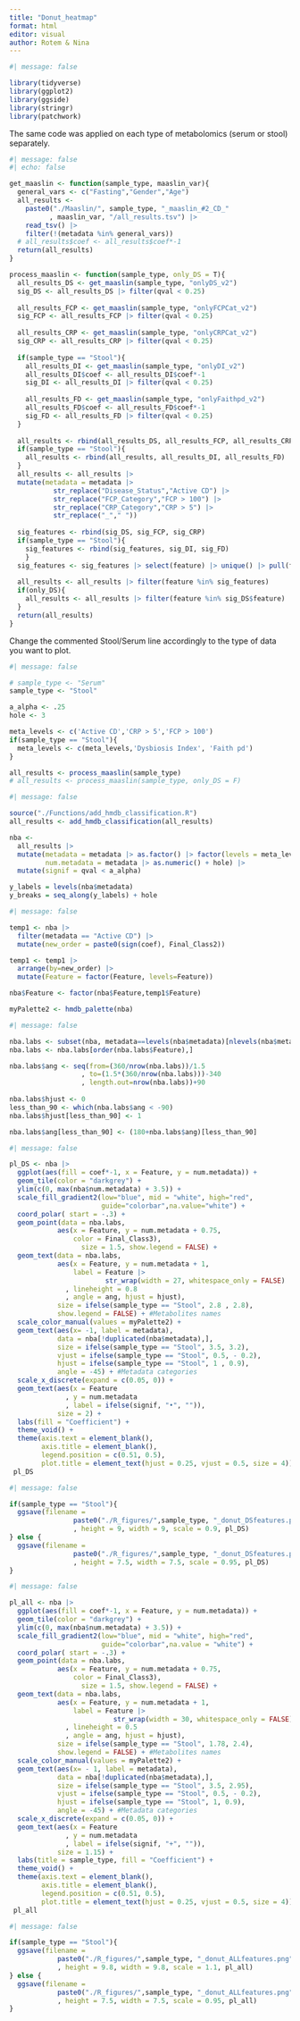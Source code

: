 ```yaml
---
title: "Donut_heatmap"
format: html
editor: visual
author: Rotem & Nina
---
```


```r
#| message: false

library(tidyverse)
library(ggplot2)
library(ggside)
library(stringr)
library(patchwork)
```

The same code was applied on each type of metabolomics (serum or stool) separately.

```r
#| message: false
#| echo: false

get_maaslin <- function(sample_type, maaslin_var){
  general_vars <- c("Fasting","Gender","Age")
  all_results <- 
    paste0("./Maaslin/", sample_type, "_maaslin_#2_CD_"
          , maaslin_var, "/all_results.tsv") |> 
    read_tsv() |> 
    filter(!(metadata %in% general_vars))
  # all_results$coef <- all_results$coef*-1
  return(all_results)
}

process_maaslin <- function(sample_type, only_DS = T){
  all_results_DS <- get_maaslin(sample_type, "onlyDS_v2")
  sig_DS <- all_results_DS |> filter(qval < 0.25)
  
  all_results_FCP <- get_maaslin(sample_type, "onlyFCPCat_v2")
  sig_FCP <- all_results_FCP |> filter(qval < 0.25)
  
  all_results_CRP <- get_maaslin(sample_type, "onlyCRPCat_v2")
  sig_CRP <- all_results_CRP |> filter(qval < 0.25)
  
  if(sample_type == "Stool"){
    all_results_DI <- get_maaslin(sample_type, "onlyDI_v2")
    all_results_DI$coef <- all_results_DI$coef*-1
    sig_DI <- all_results_DI |> filter(qval < 0.25)
    
    all_results_FD <- get_maaslin(sample_type, "onlyFaithpd_v2")
    all_results_FD$coef <- all_results_FD$coef*-1
    sig_FD <- all_results_FD |> filter(qval < 0.25)
  }
  
  all_results <- rbind(all_results_DS, all_results_FCP, all_results_CRP)
  if(sample_type == "Stool"){
    all_results <- rbind(all_results, all_results_DI, all_results_FD)
  }
  all_results <- all_results |> 
  mutate(metadata = metadata |> 
           str_replace("Disease_Status","Active CD") |> 
           str_replace("FCP_Category","FCP > 100") |> 
           str_replace("CRP_Category","CRP > 5") |> 
           str_replace("_"," "))
  
  sig_features <- rbind(sig_DS, sig_FCP, sig_CRP) 
  if(sample_type == "Stool"){
    sig_features <- rbind(sig_features, sig_DI, sig_FD)
    }
  sig_features <- sig_features |> select(feature) |> unique() |> pull(feature)
  
  all_results <- all_results |> filter(feature %in% sig_features)
  if(only_DS){
    all_results <- all_results |> filter(feature %in% sig_DS$feature)
  }
  return(all_results)
}
```

Change the commented Stool/Serum line accordingly to the type of data you want to plot.
```r
#| message: false

# sample_type <- "Serum"
sample_type <- "Stool"

a_alpha <- .25
hole <- 3

meta_levels <- c('Active CD','CRP > 5','FCP > 100')
if(sample_type == "Stool"){
  meta_levels <- c(meta_levels,'Dysbiosis Index', 'Faith pd')
}

all_results <- process_maaslin(sample_type)
# all_results <- process_maaslin(sample_type, only_DS = F)
```

```r
#| message: false

source("./Functions/add_hmdb_classification.R")
all_results <- add_hmdb_classification(all_results)

nba <- 
  all_results |> 
  mutate(metadata = metadata |> as.factor() |> factor(levels = meta_levels), 
         num.metadata = metadata |> as.numeric() + hole) |>
  mutate(signif = qval < a_alpha)

y_labels = levels(nba$metadata)
y_breaks = seq_along(y_labels) + hole

```

```r
#| message: false

temp1 <- nba |> 
  filter(metadata == "Active CD") |> 
  mutate(new_order = paste0(sign(coef), Final_Class2))

temp1 <- temp1 |> 
  arrange(by=new_order) |> 
  mutate(Feature = factor(Feature, levels=Feature))

nba$Feature <- factor(nba$Feature,temp1$Feature)

myPalette2 <- hmdb_palette(nba)
```

```r
#| message: false

nba.labs <- subset(nba, metadata==levels(nba$metadata)[nlevels(nba$metadata)])
nba.labs <- nba.labs[order(nba.labs$Feature),]

nba.labs$ang <- seq(from=(360/nrow(nba.labs))/1.5
                  , to=(1.5*(360/nrow(nba.labs)))-340
                  , length.out=nrow(nba.labs))+90
            
nba.labs$hjust <- 0
less_than_90 <- which(nba.labs$ang < -90)
nba.labs$hjust[less_than_90] <- 1

nba.labs$ang[less_than_90] <- (180+nba.labs$ang)[less_than_90]
```

```r
#| message: false

pl_DS <- nba |> 
  ggplot(aes(fill = coef*-1, x = Feature, y = num.metadata)) + 
  geom_tile(color = "darkgrey") +
  ylim(c(0, max(nba$num.metadata) + 3.5)) +
  scale_fill_gradient2(low="blue", mid = "white", high="red", 
                       guide="colorbar",na.value="white") + 
  coord_polar( start = -.3) +
  geom_point(data = nba.labs, 
            aes(x = Feature, y = num.metadata + 0.75, 
                color = Final_Class3), 
                  size = 1.5, show.legend = FALSE) +
  geom_text(data = nba.labs, 
            aes(x = Feature, y = num.metadata + 1, 
                label = Feature |> 
                        str_wrap(width = 27, whitespace_only = FALSE)
              , lineheight = 0.8  
              , angle = ang, hjust = hjust),
            size = ifelse(sample_type == "Stool", 2.8 , 2.8), 
            show.legend = FALSE) + #Metabolites names
  scale_color_manual(values = myPalette2) +
  geom_text(aes(x= -1, label = metadata), 
            data = nba[!duplicated(nba$metadata),], 
            size = ifelse(sample_type == "Stool", 3.5, 3.2), 
            vjust = ifelse(sample_type == "Stool", 0.5, - 0.2), 
            hjust = ifelse(sample_type == "Stool", 1 , 0.9), 
            angle = -45) + #Metadata categories
  scale_x_discrete(expand = c(0.05, 0)) +
  geom_text(aes(x = Feature
              , y = num.metadata
              , label = ifelse(signif, "•", "")), 
            size = 2) + 
  labs(fill = "Coefficient") +
  theme_void() +
  theme(axis.text = element_blank(),
        axis.title = element_blank(), 
        legend.position = c(0.51, 0.5),
        plot.title = element_text(hjust = 0.25, vjust = 0.5, size = 4))
 pl_DS
```

```r
#| message: false

if(sample_type == "Stool"){
  ggsave(filename = 
                paste0("./R_figures/",sample_type, "_donut_DSfeatures.png")
                , height = 9, width = 9, scale = 0.9, pl_DS)
} else {
  ggsave(filename = 
                paste0("./R_figures/",sample_type, "_donut_DSfeatures.png")
                , height = 7.5, width = 7.5, scale = 0.95, pl_DS)
}
```

```r
#| message: false

pl_all <- nba |> 
  ggplot(aes(fill = coef*-1, x = Feature, y = num.metadata)) + 
  geom_tile(color = "darkgrey") +
  ylim(c(0, max(nba$num.metadata) + 3.5)) +
  scale_fill_gradient2(low="blue", mid = "white", high="red", 
                       guide="colorbar",na.value = "white") + 
  coord_polar( start = -.3) +
  geom_point(data = nba.labs, 
            aes(x = Feature, y = num.metadata + 0.75, 
                color = Final_Class3), 
                  size = 1.5, show.legend = FALSE) +
  geom_text(data = nba.labs, 
            aes(x = Feature, y = num.metadata + 1, 
                label = Feature |> 
                          str_wrap(width = 30, whitespace_only = FALSE)
              , lineheight = 0.5
              , angle = ang, hjust = hjust),
            size = ifelse(sample_type == "Stool", 1.78, 2.4), 
            show.legend = FALSE) + #Metabolites names
  scale_color_manual(values = myPalette2) +
  geom_text(aes(x= - 1, label = metadata),
            data = nba[!duplicated(nba$metadata),], 
            size = ifelse(sample_type == "Stool", 3.5, 2.95), 
            vjust = ifelse(sample_type == "Stool", 0.5, - 0.2), 
            hjust = ifelse(sample_type == "Stool", 1, 0.9), 
            angle = -45) + #Metadata categories
  scale_x_discrete(expand = c(0.05, 0)) +
  geom_text(aes(x = Feature
              , y = num.metadata
              , label = ifelse(signif, "+", "")), 
            size = 1.15) + 
  labs(title = sample_type, fill = "Coefficient") +
  theme_void() +
  theme(axis.text = element_blank(),
        axis.title = element_blank(), 
        legend.position = c(0.51, 0.5),
        plot.title = element_text(hjust = 0.25, vjust = 0.5, size = 4))
 pl_all
```

```r
#| message: false

if(sample_type == "Stool"){
  ggsave(filename = 
            paste0("./R_figures/",sample_type, "_donut_ALLfeatures.png")
            , height = 9.8, width = 9.8, scale = 1.1, pl_all)
} else {
  ggsave(filename = 
            paste0("./R_figures/",sample_type, "_donut_ALLfeatures.png")
            , height = 7.5, width = 7.5, scale = 0.95, pl_all)
}
```
